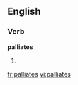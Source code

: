 
==English==

===Verb===
'''palliates'''

# {{third-person singular of|[[palliate]]}}

[[fr:palliates]]
[[vi:palliates]]